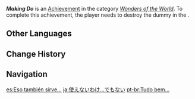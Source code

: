 {{Achievement Infobox
|id           = 84516
|order id     = 4040
|category     = Wonders of the World
|description  = Only bring materials for a training dummy to [[Herman]].
|requirements = Destroy the dummy in ''[[The Limitations of an Adventurer]]''.
|primogems    = 5
|tracking     = 
|hidden       = 1
|type         = Commission
}}
'''''Making Do''''' is an [[Achievement]] in the category ''[[Wonders of the World]]''. To complete this achievement, the player needs to destroy the dummy in the {{Quest|The Limitations of an Adventurer}}.
<!--
==Trivia==

==Video Guides==
{{EVT
|video1   = 
|caption1 = 
}}
-->
==Other Languages==
{{Other Languages
|en      = Making Do
|zhs     = 凑合…也能用
|zhs_rm  = Còuhé... Yě Néng Yòng
|zhs_tl  = Not too bad... It's usable
|zht     = 也不是不能用…
|zht_rm  = Yě Bùshì Bùnéng Yòng...
|zht_tl  = It's not like it's unusable...
|ja      = 使えないわけ…でもない
|ja_rm   = Tsukaenai Wake... de mo Nai
|ja_tl   = 
|ko      = 대충…쓸 만해
|ko_rm   = Daechung... Sseul Manhae
|ko_tl   = Roughly... Able to Use
|es      = Eso también sirve...
|es_tl   = That Works Too...
|fr      = Ça se tient...
|fr_tl   = That Makes Sense...
|ru      = Стукни и заработает
|ru_tl   = Knock and It Will Work
|th      = เอาน่ะ...ก็พอใช้ได้
|th_rm   = 
|th_tl   = 
|vi      = Miễn cưỡng... cũng dùng được
|vi_tl   = 
|de      = Das tut’s auch
|de_tl   = That Does It Too
|id      = Apa Adanya
|id_tl   = As It Is
|pt      = Tudo bem...
|pt_tl   = 
|tr      = Elindekiyle Yetin
|tr_tl   = Make Do with What You Have
|it      = Arrangiarsi
|it_tl   = 
}}

==Change History==
{{Change History|1.0}}
<!--
==References==
{{Reflist}}
-->
==Navigation==
{{Achievement Navbox|Wonders of the World|Commission}}

[[es:Eso también sirve...]]
[[ja:使えないわけ…でもない]]
[[pt-br:Tudo bem...]]